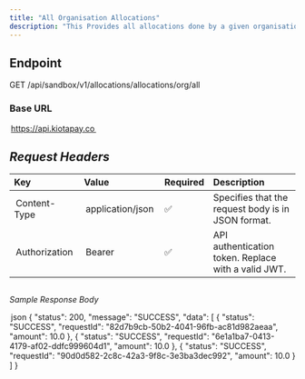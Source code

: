 ```yaml
---
title: "All Organisation Allocations"
description: "This Provides all allocations done by a given organisation"
---
```


## Endpoint

GET /api/sandbox/v1/allocations/allocations/org/all

### Base URL

⁠ https://api.kiotapay.co ⁠

## *Request Headers*

| Key             | Value                 | Required | Description                                                        |
| :-------------- | :-------------------- | :------- | :----------------------------------------------------------------- |
| ⁠ Content-Type ⁠  | ⁠ application/json ⁠    | ✅        | Specifies that the request body is in JSON format.                 |
| ⁠ Authorization ⁠ | ⁠ Bearer <your-token> ⁠ | ✅        | API authentication token. Replace ⁠ <your-token> ⁠ with a valid JWT. |

## 

*Sample Response Body*

⁠ json
{
    "status": 200,
    "message": "SUCCESS",
    "data": [
        {
            "status": "SUCCESS",
            "requestId": "82d7b9cb-50b2-4041-96fb-ac81d982aeaa",
            "amount": 10.0
        },
        {
            "status": "SUCCESS",
            "requestId": "6e1a1ba7-0413-4179-af02-ddfc999604d1",
            "amount": 10.0
        },
        {
            "status": "SUCCESS",
            "requestId": "90d0d582-2c8c-42a3-9f8c-3e3ba3dec992",
            "amount": 10.0
        }
    ]
}
 ⁠
